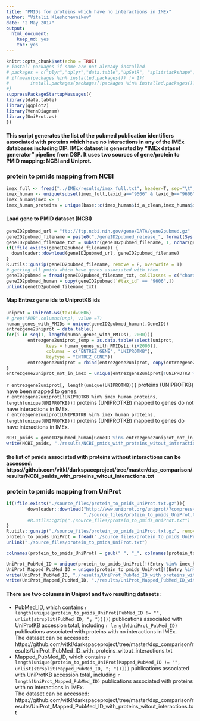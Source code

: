 ```yaml
---
title: "PMIDs for proteins which have no interactions in IMEx"
author: "Vitalii Kleshchevnikov"
date: "2 May 2017"
output: 
  html_document: 
    keep_md: yes
    toc: yes
---
```


```r
knitr::opts_chunk$set(echo = TRUE)
# install packages if some are not already installed
# packages = c("plyr","dplyr","data.table","UpSetR", "splitstackshape", "ggplot2", "shiny", "VennDiagram")
# if(mean(packages %in% installed.packages()) != 1){
#        install.packages(packages[!packages %in% installed.packages()])
#}
suppressPackageStartupMessages({
library(data.table)
library(ggplot2)
library(VennDiagram)
library(UniProt.ws)
})
```

#### This script generates the list of the pubmed publication identifiers associated with proteins which have no interactions in any of the IMEx databases including DIP. IMEx dataset is generated by “IMEx dataset generator” pipeline from DSP. It uses two sources of gene/protein to PMID mapping: NCBI and Uniprot.

### protein to pmids mapping from NCBI

```r
imex_full <- fread("../IMEx/results/imex_full.txt", header=T, sep="\t",colClasses="character",data.table = T)
imex_human <- unique(subset(imex_full,taxid_a=="9606" & taxid_b=="9606"))
imex_human$imex <- 1
imex_human_proteins = unique(base::c(imex_human$id_a_clean,imex_human$id_b_clean))
```

#### Load gene to PMID dataset (NCBI)

```r
geneID2pubmed_url = "ftp://ftp.ncbi.nih.gov/gene/DATA/gene2pubmed.gz"
geneID2pubmed_filename = paste0("./geneID2pubmed_release_", format(Sys.Date(), "%m-%Y.gz"))
geneID2pubmed_filename_txt = substr(geneID2pubmed_filename, 1, nchar(geneID2pubmed_filename)-3)
if(!file.exists(geneID2pubmed_filename)) {
  downloader::download(geneID2pubmed_url, geneID2pubmed_filename)
}
R.utils::gunzip(geneID2pubmed_filename, remove = F, overwrite = T)
# getting all pmids which have genes associated with them
geneID2pubmed = fread(geneID2pubmed_filename_txt, colClasses = c("character","character","character"))
geneID2pubmed_human = copy(geneID2pubmed[`#tax_id` == "9606",])
unlink(geneID2pubmed_filename_txt)
```

#### Map Entrez gene ids to UniprotKB ids

```r
uniprot = UniProt.ws(taxId=9606)
# grep("PUB",columns(unp), value =T)
human_genes_with_PMIDs = unique(geneID2pubmed_human[,GeneID])
entrezgene2uniprot = data.table()
for(i in seq(1, length(human_genes_with_PMIDs), 2000)){
        entrezgene2uniprot_temp = as.data.table(select(uniprot, 
               keys = human_genes_with_PMIDs[i:(i+2000)], 
               columns = c("ENTREZ_GENE", "UNIPROTKB"),
               keytype = "ENTREZ_GENE"))
        entrezgene2uniprot = rbind(entrezgene2uniprot, copy(entrezgene2uniprot_temp[complete.cases(entrezgene2uniprot_temp),]))
}
entrezgene2uniprot_not_in_imex = unique(entrezgene2uniprot[!UNIPROTKB %in% imex_human_proteins,])
```

 `r entrezgene2uniprot[, length(unique(UNIPROTKB))]` proteins (UNIPROTKB) have been mapped to genes.  
 `r entrezgene2uniprot[!UNIPROTKB %in% imex_human_proteins, length(unique(UNIPROTKB))]` proteins (UNIPROTKB) mapped to genes do not have interactions in IMEx.  
 `r entrezgene2uniprot[UNIPROTKB %in% imex_human_proteins, length(unique(UNIPROTKB))]` proteins (UNIPROTKB) mapped to genes do have interactions in IMEx.  

```r
NCBI_pmids = geneID2pubmed_human[GeneID %in% entrezgene2uniprot_not_in_imex$ENTREZ_GENE, unique(PubMed_ID)]
write(NCBI_pmids, "./results/NCBI_pmids_with_proteins_witout_interactions.txt")
```


#### the list of pmids associated with proteins without interactions can be accessed: https://github.com/vitkl/darkspaceproject/tree/master/dsp_comparison/results/NCBI_pmids_with_proteins_witout_interactions.txt


### protein to pmids mapping from UniProt

```r
if(!file.exists("./source_files/protein_to_pmids_UniProt.txt.gz")){
        downloader::download("http://www.uniprot.org/uniprot/?compress=yes&query=organism:9606&format=tab&columns=id,organism-id,citation,citationmapping",
                             "./source_files/protein_to_pmids_UniProt.txt.gz")
        #R.utils::gzip("./source_files/protein_to_pmids_UniProt.txt")
}
R.utils::gunzip("./source_files/protein_to_pmids_UniProt.txt.gz", remove = F, overwrite = T)
protein_to_pmids_UniProt = fread("./source_files/protein_to_pmids_UniProt.txt", stringsAsFactors = F)
unlink("./source_files/protein_to_pmids_UniProt.txt")

colnames(protein_to_pmids_UniProt) = gsub(" ", "_", colnames(protein_to_pmids_UniProt))

UniProt_PubMed_ID = unique(protein_to_pmids_UniProt[!(Entry %in% imex_human_proteins) & PubMed_ID != "", unlist(strsplit(PubMed_ID, "; "))])
UniProt_Mapped_PubMed_ID = unique(protein_to_pmids_UniProt[!(Entry %in% imex_human_proteins) & Mapped_PubMed_ID != "", unlist(strsplit(Mapped_PubMed_ID, "; "))])
write(UniProt_PubMed_ID, "./results/UniProt_PubMed_ID_with_proteins_witout_interactions.txt")
write(UniProt_Mapped_PubMed_ID, "./results/UniProt_Mapped_PubMed_ID_with_proteins_witout_interactions.txt")
```

#### There are two columns in Uniprot and two resulting datasets:  

- PubMed_ID, which contains `r length(unique(protein_to_pmids_UniProt[PubMed_ID != "", unlist(strsplit(PubMed_ID, "; "))]))` publications associated with UniProtKB accession total, including `r length(UniProt_PubMed_ID)` publications associated with proteins with no interactions in IMEx.   
The dataset can be accessed: https://github.com/vitkl/darkspaceproject/tree/master/dsp_comparison/results/UniProt_PubMed_ID_with_proteins_witout_interactions.txt   
- Mapped_PubMed_ID, which contains `r length(unique(protein_to_pmids_UniProt[Mapped_PubMed_ID != "", unlist(strsplit(Mapped_PubMed_ID, "; "))]))` publications associated with UniProtKB accession total, including `r length(UniProt_Mapped_PubMed_ID)` publications associated with proteins with no interactions in IMEx.   
The dataset can be accessed: https://github.com/vitkl/darkspaceproject/tree/master/dsp_comparison/results/UniProt_Mapped_PubMed_ID_with_proteins_witout_interactions.txt  